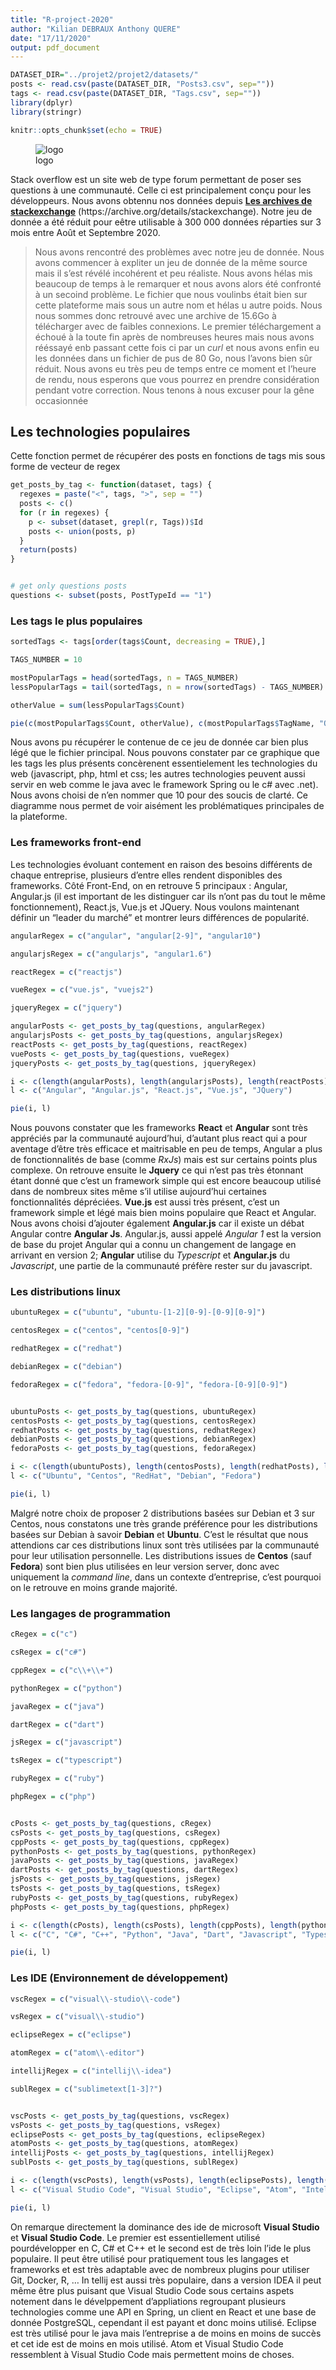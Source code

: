 ```yaml
---
title: "R-project-2020"
author: "Kilian DEBRAUX Anthony QUERE"
date: "17/11/2020"
output: pdf_document
---
```


```r
DATASET_DIR="../projet2/projet2/datasets/"
posts <- read.csv(paste(DATASET_DIR, "Posts3.csv", sep=""))
tags <- read.csv(paste(DATASET_DIR, "Tags.csv", sep=""))
library(dplyr)
library(stringr)

knitr::opts_chunk$set(echo = TRUE)
```

![logo](logo.png)

Stack overflow est un site web de type forum permettant de poser ses questions à une communauté. Celle ci est principalement conçu pour les développeurs. Nous avons obtennu nos données depuis __[Les archives de stackexchange](https://archive.org/details/stackexchange)__ (https://archive.org/details/stackexchange). Notre jeu de donnée a été réduit pour eêtre utilisable à 300 000 données réparties sur 3 mois entre Août et Septembre 2020.


> Nous avons rencontré des problèmes avec notre jeu de donnée. 
> Nous avons commencer à expliter un jeu de donnée de la même source mais il s'est révélé incohérent et peu réaliste. 
> Nous avons hélas mis beaucoup de temps à le remarquer et nous avons alors été confronté à un secoind problème.
> Le fichier que nous voulinbs était bien sur cette plateforme mais sous un autre nom et hélas u autre poids. 
> Nous nous sommes donc retrouvé avec une archive de 15.6Go à télécharger avec de faibles connexions. 
> Le premier téléchargement a échoué à la toute fin après de nombreuses heures mais nous avons rééssayé enb passant cette fois ci par un *curl* et nous avons enfin eu les données dans un fichier de pus de 80 Go, nous l'avons bien sûr réduit.
> Nous avons eu très peu de temps entre ce moment et l'heure de rendu, nous esperons que vous pourrez en prendre considération pendant votre correction. Nous tenons à nous excuser pour la gêne occasionnée

## Les technologies populaires
Cette fonction permet de récupérer des posts en fonctions de tags mis sous forme de vecteur de regex
```r
get_posts_by_tag <- function(dataset, tags) {
  regexes = paste("<", tags, ">", sep = "")
  posts <- c()
  for (r in regexes) {
    p <- subset(dataset, grepl(r, Tags))$Id
    posts <- union(posts, p)
  }
  return(posts)
}


# get only questions posts 
questions <- subset(posts, PostTypeId == "1")
```

### Les tags le plus populaires

```r

sortedTags <- tags[order(tags$Count, decreasing = TRUE),]

TAGS_NUMBER = 10

mostPopularTags = head(sortedTags, n = TAGS_NUMBER)
lessPopularTags = tail(sortedTags, n = nrow(sortedTags) - TAGS_NUMBER)

otherValue = sum(lessPopularTags$Count)

pie(c(mostPopularTags$Count, otherValue), c(mostPopularTags$TagName, "Others"))

```
Nous avons pu récupérer le contenue de ce jeu de donnée car bien plus légé que le fichier principal. Nous pouvons constater par ce graphique que les tags les plus présents concèrenent essentielement les technologies du web (javascript, php, html et css; les autres technologies peuvent aussi servir en web comme le java avec le framework Spring ou le c# avec .net). Nous avons choisi de n'en nommer que 10 pour des soucis de clarté. Ce diagramme nous permet de voir aisément les problématiques principales de la plateforme.

### Les frameworks front-end
Les technologies évoluant contement en raison des besoins différents de chaque entreprise, plusieurs d'entre elles rendent disponibles des frameworks. Côté Front-End, on en retrouve 5 principaux : Angular, Angular.js (il est important de les distinguer car ils n'ont pas du tout le même fonctionnement), React.js, Vue.js et JQuery. Nous voulons maintenant définir un "leader du marché" et montrer leurs différences de popularité.

```r

angularRegex = c("angular", "angular[2-9]", "angular10")

angularjsRegex = c("angularjs", "angular1.6")

reactRegex = c("reactjs")

vueRegex = c("vue.js", "vuejs2")

jqueryRegex = c("jquery")

angularPosts <- get_posts_by_tag(questions, angularRegex)
angularjsPosts <- get_posts_by_tag(questions, angularjsRegex)
reactPosts <- get_posts_by_tag(questions, reactRegex)
vuePosts <- get_posts_by_tag(questions, vueRegex)
jqueryPosts <- get_posts_by_tag(questions, jqueryRegex)

i <- c(length(angularPosts), length(angularjsPosts), length(reactPosts), length(vuePosts), length(jqueryPosts))
l <- c("Angular", "Angular.js", "React.js", "Vue.js", "JQuery")

pie(i, l)
```

Nous pouvons constater que les frameworks **React** et **Angular** sont très appréciés par la communauté aujourd'hui, d'autant plus react qui a pour aventage d'être très efficace et maitrisable en peu de temps, Angular a plus de fonctionnalités de base (comme *RxJs*) mais est sur certains points plus complexe.  On retrouve ensuite le **Jquery** ce qui n'est pas très étonnant étant donné que c'est un framework simple qui est encore beaucoup utilisé dans de nombreux sites même s'il utilise aujourd'hui certaines fonctionnalités dépréciées. **Vue.js** est aussi très présent, c'est un framework simple et légé mais bien moins populaire que React et Angular. Nous avons choisi d'ajouter également **Angular.js** car il existe un débat Angular contre **Angular Js**. Angular.js, aussi appelé *Angular 1* est la version de base du projet Angular qui a connu un changement de langage en arrivant en version 2; **Angular** utilise du *Typescript* et **Angular.js** du *Javascript*, une partie de la communauté préfère rester sur du javascript.


### Les distributions linux

```r

ubuntuRegex = c("ubuntu", "ubuntu-[1-2][0-9]-[0-9][0-9]")

centosRegex = c("centos", "centos[0-9]")

redhatRegex = c("redhat")

debianRegex = c("debian")

fedoraRegex = c("fedora", "fedora-[0-9]", "fedora-[0-9][0-9]")


ubuntuPosts <- get_posts_by_tag(questions, ubuntuRegex)
centosPosts <- get_posts_by_tag(questions, centosRegex)
redhatPosts <- get_posts_by_tag(questions, redhatRegex)
debianPosts <- get_posts_by_tag(questions, debianRegex)
fedoraPosts <- get_posts_by_tag(questions, fedoraRegex)

i <- c(length(ubuntuPosts), length(centosPosts), length(redhatPosts), length(debianPosts), length(fedoraPosts))
l <- c("Ubuntu", "Centos", "RedHat", "Debian", "Fedora")

pie(i, l)
```


Malgré notre choix de proposer 2 distributions basées sur Debian et 3 sur Centos, nous constatons une très grande préférence pour les distributions basées sur Debian à savoir **Debian** et **Ubuntu**. C'est le résultat que nous attendions car ces distributions linux sont très utilisées par la communauté pour leur utilisation personnelle. Les distributions issues de **Centos** (sauf **Fedora**) sont bien plus utilisées en leur version server, donc avec uniquement la *command line*, dans un contexte d'entreprise, c'est pourquoi on le retrouve en moins grande majorité.


### Les langages de programmation

```r

cRegex = c("c")

csRegex = c("c#")

cppRegex = c("c\\+\\+")

pythonRegex = c("python")

javaRegex = c("java")

dartRegex = c("dart")

jsRegex = c("javascript")

tsRegex = c("typescript")

rubyRegex = c("ruby")

phpRegex = c("php")


cPosts <- get_posts_by_tag(questions, cRegex)
csPosts <- get_posts_by_tag(questions, csRegex)
cppPosts <- get_posts_by_tag(questions, cppRegex)
pythonPosts <- get_posts_by_tag(questions, pythonRegex)
javaPosts <- get_posts_by_tag(questions, javaRegex)
dartPosts <- get_posts_by_tag(questions, dartRegex)
jsPosts <- get_posts_by_tag(questions, jsRegex)
tsPosts <- get_posts_by_tag(questions, tsRegex)
rubyPosts <- get_posts_by_tag(questions, rubyRegex)
phpPosts <- get_posts_by_tag(questions, phpRegex)

i <- c(length(cPosts), length(csPosts), length(cppPosts), length(pythonPosts), length(javaPosts), length(dartPosts), length(jsPosts), length(tsPosts), length(rubyPosts), length(phpPosts))
l <- c("C", "C#", "C++", "Python", "Java", "Dart", "Javascript", "Typescript", "Ruby", "Php")

pie(i, l)
```

<!-- TODO : conclude -->

### Les IDE (Environnement de développement)
```r

vscRegex = c("visual\\-studio\\-code")

vsRegex = c("visual\\-studio")

eclipseRegex = c("eclipse")

atomRegex = c("atom\\-editor")

intellijRegex = c("intellij\\-idea")

sublRegex = c("sublimetext[1-3]?")


vscPosts <- get_posts_by_tag(questions, vscRegex)
vsPosts <- get_posts_by_tag(questions, vsRegex)
eclipsePosts <- get_posts_by_tag(questions, eclipseRegex)
atomPosts <- get_posts_by_tag(questions, atomRegex)
intellijPosts <- get_posts_by_tag(questions, intellijRegex)
sublPosts <- get_posts_by_tag(questions, sublRegex)

i <- c(length(vscPosts), length(vsPosts), length(eclipsePosts), length(atomPosts), length(intellijPosts), length(sublPosts))
l <- c("Visual Studio Code", "Visual Studio", "Eclipse", "Atom", "Intellij", "Sublim Text")

pie(i, l)
```

On remarque directement la dominance des ide de microsoft **Visual Studio** et **Visual Studio Code**. Le premier est essentiellement utilisé pourdévelopper en C, C# et C++ et le second est de très loin l'ide le plus populaire. Il peut être utilisé pour pratiquement tous les langages et frameworks et est très adaptable avec de nombreux plugins pour utiliser Git, Docker, R, ... In tellij est aussi très populaire, dans a version IDEA il peut même être plus puisant que Visual Studio Code sous certains aspets notement dans le dévelppement d'appliations regroupant plusieurs technologies comme une API en Spring, un client en React et une base de donnée PostgreSQL, cependant il est payant et donc moins utilisé. Eclipse est très utilisé pour le java mais l'entreprise a de moins en moins de succès et cet ide est de moins en mois utilisé. Atom et Visual Studio Code ressemblent à Visual Studio Code mais permettent moins de choses.


